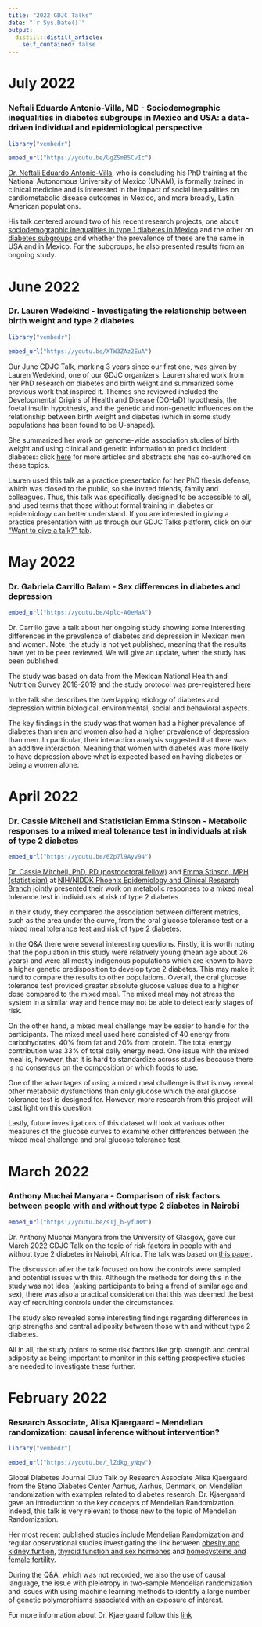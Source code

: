 ```yaml
---
title: "2022 GDJC Talks"
date: "`r Sys.Date()`"
output:
  distill::distill_article:
    self_contained: false
---
```


# July 2022

### Neftali Eduardo Antonio-Villa, MD - Sociodemographic inequalities in diabetes subgroups in Mexico and USA: a data-driven individual and epidemiological perspective

```r

library("vembedr")

embed_url("https://youtu.be/UgZSmB5CvIc")

```

[Dr. Neftali Eduardo Antonio-Villa](https://loop.frontiersin.org/people/1092901/overview), who is concluding his PhD training at the National Autonomous University of Mexico (UNAM), is formally trained in clinical medicine and is interested in the impact of social inequalities on cardiometabolic disease outcomes in Mexico, and more broadly, Latin American populations.

His talk centered around two of his recent research projects, one about [sociodemographic inequalities in type 1 diabetes in Mexico](https://pubmed.ncbi.nlm.nih.gov/34487758/) and the other on [diabetes subgroups](https://pubmed.ncbi.nlm.nih.gov/34687306/) and whether the prevalence of these are the same in USA and in Mexico. For the subgroups, he also presented results from an ongoing study.

# June 2022

### Dr. Lauren Wedekind - Investigating the relationship between birth weight and type 2 diabetes

```r

library("vembedr")

embed_url("https://youtu.be/XTW3ZAz2EuA")

```

Our June GDJC Talk, marking 3 years since our first one, was given by Lauren Wedekind, one of our GDJC organizers. Lauren shared work from her PhD research on diabetes and birth weight and summarized some previous work that inspired it. Themes she reviewed included the Developmental Origins of Health and Disease (DOHaD) hypothesis, the foetal insulin hypothesis, and the genetic and non-genetic influences on the relationship between birth weight and diabetes (which in some study populations has been found to be U-shaped). 

She summarized her work on genome-wide association studies of birth weight and using clinical and genetic information to predict incident diabetes: click [here](https://scholar.google.com/citations?user=fsXJ8RkAAAAJ&hl=en) for more articles and abstracts she has co-authored on these topics.

Lauren used this talk as a practice presentation for her PhD thesis defense, which was closed to the public, so she invited friends, family and colleagues. Thus, this talk was specifically designed to be accessible to all, and used terms that those without formal training in diabetes or epidemiology can better understand. If you are interested in giving a practice presentation with us through our GDJC Talks platform, click on our ["Want to give a talk?" tab](https://gdjc.github.io/website/want_to_give_a_talk.html).

# May 2022

### Dr. Gabriela Carrillo Balam - Sex differences in diabetes and depression

```r

embed_url("https://youtu.be/4plc-A0eMaA")

```

Dr. Carrillo gave a talk about her ongoing study showing some interesting differences in the prevalence of diabetes and depression in Mexican men and women. Note, the study is not yet published, meaning that the results have yet to be peer reviewed. We will give an update, when the study has been published. 

The study was based on data from the Mexican National Health and Nutrition Survey 2018-2019 and the study protocol was pre-registered [here](https://osf.io/g3bsk)

In the talk she describes the overlapping etiology of diabetes and depression within biological, environmental, social and behavioral aspects. 

The key findings in the study was that women had a higher prevalence of diabetes than men and women also had a higher prevalence of depression than men. In particular, their interaction analysis suggested that there was an additive interaction. Meaning that women with diabetes was more likely to have depression above what is expected based on having diabetes or being a women alone. 

# April 2022

### Dr. Cassie Mitchell and Statistician Emma Stinson - Metabolic responses to a mixed meal tolerance test in individuals at risk of type 2 diabetes

```r

embed_url("https://youtu.be/6Zp7l9Ayv94")

```

[Dr. Cassie Mitchell, PhD, RD (postdoctoral fellow)](https://www.researchgate.net/profile/Cassie-Mitchell) and [Emma Stinson, MPH (statistician)](https://www.researchgate.net/profile/Emma-Stinson) at [NIH/NIDDK Phoenix Epidemiology and Clinical Research Branch](https://www.niddk.nih.gov/research-funding/at-niddk/labs-branches/phoenix-epidemiology-clinical-research-branch) jointly presented their work on metabolic responses to a mixed meal tolerance test in individuals at risk of type 2 diabetes. 

In their study, they compared the association between different metrics, such as the area under the curve, from the oral glucose tolerance test or a mixed meal tolerance test and risk of type 2 diabetes. 

In the Q&A there were several interesting questions. Firstly, it is worth noting that the population in this study were relatively young (mean age about 26 years) and were all mostly indigenous populations which are known to have a higher genetic predisposition to develop type 2 diabetes. This may make it hard to compare the results to other populations. Overall, the oral glucose tolerance test provided greater absolute glucose values due to a higher dose compared to the mixed meal. The mixed meal may not stress the system in a similar way and hence may not be able to detect early stages of risk. 

On the other hand, a mixed meal challenge may be easier to handle for the participants. The mixed meal used here consisted of 40 energy from carbohydrates, 40% from fat and 20% from protein. The total energy contribution was 33% of total daily energy need. One issue with the mixed meal is, however, that it is hard to standardize across studies because there is no consensus on the composition or which foods to use. 

One of the advantages of using a mixed meal challenge is that is may reveal other metabolic dysfunctions than only glucose which the oral glucose tolerance test is designed for. However, more research from this project will cast light on this question. 

Lastly, future investigations of this dataset will look at various other measures of the glucose curves to examine other differences between the mixed meal challenge and oral glucose tolerance test.

# March 2022

### Anthony Muchai Manyara - Comparison of risk factors between people with and without type 2 diabetes in Nairobi

```r

embed_url("https://youtu.be/s1j_b-yfUBM")

```

Dr. Anthony Muchai Manyara from the University of Glasgow, gave our March 2022 GDJC Talk on the topic of risk factors in people with and without type 2 diabetes in Nairobi, Africa. The talk was based on [this paper](https://onlinelibrary.wiley.com/doi/10.1111/tmi.13629). 

The discussion after the talk focused on how the controls were sampled and potential issues with this. Although the methods for doing this in the study was not ideal (asking participants to bring a frend of similar age and sex), there was also a practical consideration that this was deemed the best way of recruiting controls under the circumstances. 

The study also revealed some interesting findings regarding differences in grip strengths and central adiposity between those with and without type 2 diabetes.

All in all, the study points to some risk factors like grip strength and central adiposity as being important to monitor in this setting prospective studies are needed to investigate these further.

# February 2022

### Research Associate, Alisa Kjaergaard - Mendelian randomization: causal inference without intervention?

```r

library("vembedr")

embed_url("https://youtu.be/_lZdkg_yNqw")

```

Global Diabetes Journal Club Talk by Research Associate Alisa Kjaergaard from the Steno Diabetes Center Aarhus, Aarhus, Denmark, on Mendelian randomization with examples related to diabetes research. Dr. Kjaergaard gave an introduction to the key concepts of Mendelian Randomization. Indeed, this talk is very relevant to those new to the topic of Mendelian Randomization.

Her most recent published studies include Mendelian Randomization and regular observational studies investigating the link between [obesity and kidney funtion](https://academic.oup.com/clinchem/advance-article-abstract/doi/10.1093/clinchem/hvab249/6469631?redirectedFrom=fulltext&login=false), [thyroid function and sex hormones](https://link.springer.com/article/10.1007%2Fs10654-021-00721-z) and [homocysteine and female fertility](https://www.nature.com/articles/s41430-021-00898-2).

During the Q&A, which was not recorded, we also the use of causal language, the issue with pleiotropy in two-sample Mendelian randomization and issues with using machine learning methods to identify a large number of genetic polymorphisms associated with an exposure of interest.  

For more information about Dr. Kjaergaard follow this [link](https://www.stenoaarhus.dk/kontakt/Alisa-Kjaergaard/)
